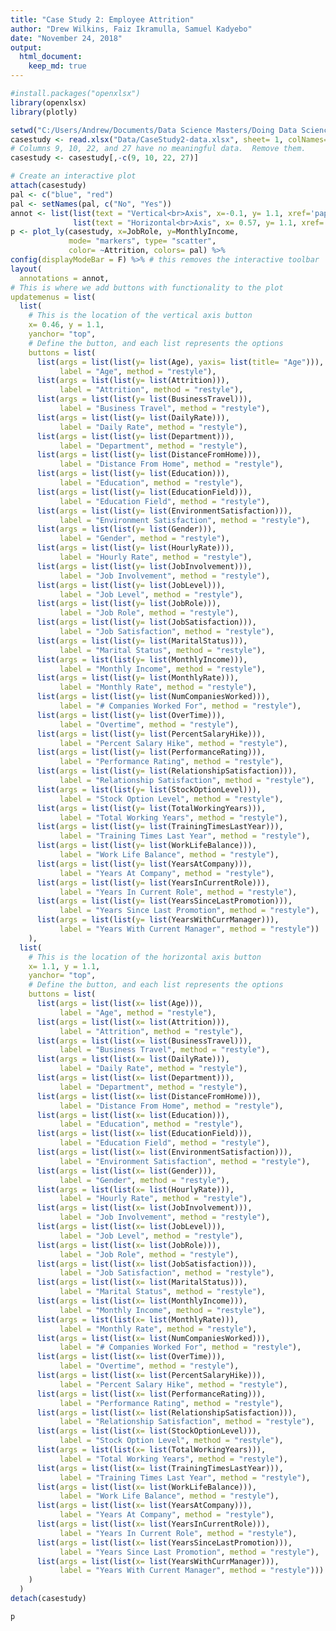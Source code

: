 ---
title: "Case Study 2: Employee Attrition"
author: "Drew Wilkins, Faiz Ikramulla, Samuel Kadyebo"
date: "November 24, 2018"
output:
  html_document:
    keep_md: true
---
```{r Q1a, echo=FALSE, message = FALSE, warnings = FALSE}
#install.packages("openxlsx")
library(openxlsx)
library(plotly)

setwd("C:/Users/Andrew/Documents/Data Science Masters/Doing Data Science/Case Study 2/Case Study 2 Project/")
casestudy <- read.xlsx("Data/CaseStudy2-data.xlsx", sheet= 1, colNames= T)
# Columns 9, 10, 22, and 27 have no meaningful data.  Remove them.
casestudy <- casestudy[,-c(9, 10, 22, 27)]

# Create an interactive plot
attach(casestudy)
pal <- c("blue", "red")
pal <- setNames(pal, c("No", "Yes"))
annot <- list(list(text = "Vertical<br>Axis", x=-0.1, y= 1.1, xref='paper', yref='paper', showarrow=FALSE),
              list(text = "Horizontal<br>Axis", x= 0.57, y= 1.1, xref='paper', yref='paper', showarrow=FALSE))
p <- plot_ly(casestudy, x=JobRole, y=MonthlyIncome,
             mode= "markers", type= "scatter", 
             color= ~Attrition, colors= pal) %>%
config(displayModeBar = F) %>% # this removes the interactive toolbar
layout(
  annotations = annot,
# This is where we add buttons with functionality to the plot
updatemenus = list(
  list(
    # This is the location of the vertical axis button
    x= 0.46, y = 1.1,
    yanchor= "top",
    # Define the button, and each list represents the options
    buttons = list(
      list(args = list(list(y= list(Age), yaxis= list(title= "Age"))),
           label = "Age", method = "restyle"),
      list(args = list(list(y= list(Attrition))),
           label = "Attrition", method = "restyle"),
      list(args = list(list(y= list(BusinessTravel))),
           label = "Business Travel", method = "restyle"),
      list(args = list(list(y= list(DailyRate))),
           label = "Daily Rate", method = "restyle"),
      list(args = list(list(y= list(Department))),
           label = "Department", method = "restyle"),
      list(args = list(list(y= list(DistanceFromHome))),
           label = "Distance From Home", method = "restyle"),
      list(args = list(list(y= list(Education))),
           label = "Education", method = "restyle"),
      list(args = list(list(y= list(EducationField))),
           label = "Education Field", method = "restyle"),
      list(args = list(list(y= list(EnvironmentSatisfaction))),
           label = "Environment Satisfaction", method = "restyle"),
      list(args = list(list(y= list(Gender))),
           label = "Gender", method = "restyle"),
      list(args = list(list(y= list(HourlyRate))),
           label = "Hourly Rate", method = "restyle"),
      list(args = list(list(y= list(JobInvolvement))),
           label = "Job Involvement", method = "restyle"),
      list(args = list(list(y= list(JobLevel))),
           label = "Job Level", method = "restyle"),
      list(args = list(list(y= list(JobRole))),
           label = "Job Role", method = "restyle"),
      list(args = list(list(y= list(JobSatisfaction))),
           label = "Job Satisfaction", method = "restyle"),
      list(args = list(list(y= list(MaritalStatus))),
           label = "Marital Status", method = "restyle"),
      list(args = list(list(y= list(MonthlyIncome))),
           label = "Monthly Income", method = "restyle"),
      list(args = list(list(y= list(MonthlyRate))),
           label = "Monthly Rate", method = "restyle"),
      list(args = list(list(y= list(NumCompaniesWorked))),
           label = "# Companies Worked For", method = "restyle"),
      list(args = list(list(y= list(OverTime))),
           label = "Overtime", method = "restyle"),
      list(args = list(list(y= list(PercentSalaryHike))),
           label = "Percent Salary Hike", method = "restyle"),
      list(args = list(list(y= list(PerformanceRating))),
           label = "Performance Rating", method = "restyle"),
      list(args = list(list(y= list(RelationshipSatisfaction))),
           label = "Relationship Satisfaction", method = "restyle"),
      list(args = list(list(y= list(StockOptionLevel))),
           label = "Stock Option Level", method = "restyle"),
      list(args = list(list(y= list(TotalWorkingYears))),
           label = "Total Working Years", method = "restyle"),
      list(args = list(list(y= list(TrainingTimesLastYear))),
           label = "Training Times Last Year", method = "restyle"),
      list(args = list(list(y= list(WorkLifeBalance))),
           label = "Work Life Balance", method = "restyle"),
      list(args = list(list(y= list(YearsAtCompany))),
           label = "Years At Company", method = "restyle"),
      list(args = list(list(y= list(YearsInCurrentRole))),
           label = "Years In Current Role", method = "restyle"),
      list(args = list(list(y= list(YearsSinceLastPromotion))),
           label = "Years Since Last Promotion", method = "restyle"),
      list(args = list(list(y= list(YearsWithCurrManager))),
           label = "Years With Current Manager", method = "restyle"))
    ),
  list(
    # This is the location of the horizontal axis button
    x= 1.1, y = 1.1,
    yanchor= "top",
    # Define the button, and each list represents the options
    buttons = list(
      list(args = list(list(x= list(Age))),
           label = "Age", method = "restyle"),
      list(args = list(list(x= list(Attrition))),
           label = "Attrition", method = "restyle"),
      list(args = list(list(x= list(BusinessTravel))),
           label = "Business Travel", method = "restyle"),
      list(args = list(list(x= list(DailyRate))),
           label = "Daily Rate", method = "restyle"),
      list(args = list(list(x= list(Department))),
           label = "Department", method = "restyle"),
      list(args = list(list(x= list(DistanceFromHome))),
           label = "Distance From Home", method = "restyle"),
      list(args = list(list(x= list(Education))),
           label = "Education", method = "restyle"),
      list(args = list(list(x= list(EducationField))),
           label = "Education Field", method = "restyle"),
      list(args = list(list(x= list(EnvironmentSatisfaction))),
           label = "Environment Satisfaction", method = "restyle"),
      list(args = list(list(x= list(Gender))),
           label = "Gender", method = "restyle"),
      list(args = list(list(x= list(HourlyRate))),
           label = "Hourly Rate", method = "restyle"),
      list(args = list(list(x= list(JobInvolvement))),
           label = "Job Involvement", method = "restyle"),
      list(args = list(list(x= list(JobLevel))),
           label = "Job Level", method = "restyle"),
      list(args = list(list(x= list(JobRole))),
           label = "Job Role", method = "restyle"),
      list(args = list(list(x= list(JobSatisfaction))),
           label = "Job Satisfaction", method = "restyle"),
      list(args = list(list(x= list(MaritalStatus))),
           label = "Marital Status", method = "restyle"),
      list(args = list(list(x= list(MonthlyIncome))),
           label = "Monthly Income", method = "restyle"),
      list(args = list(list(x= list(MonthlyRate))),
           label = "Monthly Rate", method = "restyle"),
      list(args = list(list(x= list(NumCompaniesWorked))),
           label = "# Companies Worked For", method = "restyle"),
      list(args = list(list(x= list(OverTime))),
           label = "Overtime", method = "restyle"),
      list(args = list(list(x= list(PercentSalaryHike))),
           label = "Percent Salary Hike", method = "restyle"),
      list(args = list(list(x= list(PerformanceRating))),
           label = "Performance Rating", method = "restyle"),
      list(args = list(list(x= list(RelationshipSatisfaction))),
           label = "Relationship Satisfaction", method = "restyle"),
      list(args = list(list(x= list(StockOptionLevel))),
           label = "Stock Option Level", method = "restyle"),
      list(args = list(list(x= list(TotalWorkingYears))),
           label = "Total Working Years", method = "restyle"),
      list(args = list(list(x= list(TrainingTimesLastYear))),
           label = "Training Times Last Year", method = "restyle"),
      list(args = list(list(x= list(WorkLifeBalance))),
           label = "Work Life Balance", method = "restyle"),
      list(args = list(list(x= list(YearsAtCompany))),
           label = "Years At Company", method = "restyle"),
      list(args = list(list(x= list(YearsInCurrentRole))),
           label = "Years In Current Role", method = "restyle"),
      list(args = list(list(x= list(YearsSinceLastPromotion))),
           label = "Years Since Last Promotion", method = "restyle"),
      list(args = list(list(x= list(YearsWithCurrManager))),
           label = "Years With Current Manager", method = "restyle")))
    )
  )
detach(casestudy)

p
```